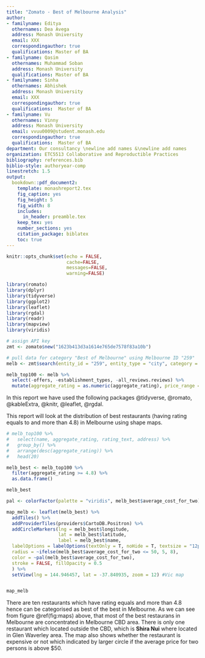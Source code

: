 ```yaml
---
title: "Zomato - Best of Melbourne Analysis"
author:
- familyname: Editya
  othernames: Dea Avega
  address: Monash University
  email: XXX
  correspondingauthor: true
  qualifications: Master of BA 
- familyname: Qasim
  othernames: Muhammad Soban
  address: Monash University
  qualifications: Master of BA
- familyname: Sinha 
  othernames: Abhishek
  address: Monash University
  email: XXX
  correspondingauthor: true
  qualifications:  Master of BA
- familyname: Vu 
  othernames: Vinny
  address: Monash University
  email: vvuu0009@student.monash.edu
  correspondingauthor: true
  qualifications:  Master of BA
department: Our consultancy \newline add names &\newline add names
organization: ETC5513 Collaborative and Reproductible Practices 
bibliography: references.bib
biblio-style: authoryear-comp
linestretch: 1.5
output:
  bookdown::pdf_document2:
    template: monashreport2.tex
    fig_caption: yes
    fig_height: 5
    fig_width: 8
    includes:
      in_header: preamble.tex
    keep_tex: yes
    number_sections: yes
    citation_package: biblatex
    toc: true
---
```


```r
knitr::opts_chunk$set(echo = FALSE, 
                      cache=FALSE, 
                      messages=FALSE, 
                      warning=FALSE)

library(romato)
library(dplyr)
library(tidyverse)
library(ggplot2)
library(leaflet)
library(rgdal)
library(readr)
library(mapview)
library(viridis)

```

```r
# assign API key
zmt <- zomato$new("1623b413d3a1614e765de7578f83a10b") 

# pull data for category "Best of Melbourne" using Melbourne ID "259"
melb <- zmt$search(entity_id = "259", entity_type = "city", category = "Best of Melbourne")

melb_top100 <- melb %>% 
  select(-offers, -establishment_types, -all_reviews.reviews) %>% 
  mutate(aggregate_rating = as.numeric(aggregate_rating), price_range = as.numeric(price_range), longitude = as.numeric(longitude), latitude = as.numeric(latitude))

```

\section*{Introduction} 

In this report we have used the following packages @tidyverse, @romato, @kableExtra, @knitr, @leaflet, @rgdal. 

\section*{Scattered Plot Map}
This report will look at the distribution of best restaurants (having rating equals to and more than 4.8) in Melbourne using shape maps.

```r


# melb_top100 %>% 
#   select(name, aggregate_rating, rating_text, address) %>% 
#   group_by() %>% 
#   arrange(desc(aggregate_rating)) %>% 
#   head(20)

melb_best <- melb_top100 %>% 
  filter(aggregate_rating >= 4.8) %>% 
  as.data.frame()

melb_best
```

```r

pal <- colorFactor(palette = "viridis", melb_best$average_cost_for_two)

map_melb <- leaflet(melb_best) %>%
  addTiles() %>% 
  addProviderTiles(providers$CartoDB.Positron) %>% 
  addCircleMarkers(lng = melb_best$longitude, 
                   lat = melb_best$latitude, 
                   label = melb_best$name,
  labelOptions = labelOptions(textOnly = T, noHide = T, textsize = "12px"),
  radius = ~ifelse(melb_best$average_cost_for_two <= 50, 5, 8),
  color = ~pal(melb_best$average_cost_for_two),
  stroke = FALSE, fillOpacity = 0.5
  ) %>% 
  setView(lng = 144.946457, lat = -37.840935, zoom = 12) #Vic map


map_melb

```

There are ten restaurants which have rating equals and more than 4.8 hence can be categorised as best of the best in Melbourne.
As we can see from figure \@ref(fig:maps) above, that most of the best restaurans in Melbourne are concentrated in Melbourne CBD area. There is only one restaurant which located outside the CBD, which is **Shira Nui** where located in Glen Waverley area.
The map also shows whether the restaurant is expensive or not which indicated by larger circle if the average price for two persons is above $50.
